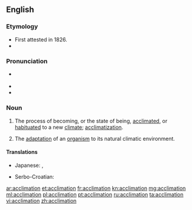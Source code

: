 ==English==

===Etymology===
* First attested in 1826.
* {{suffix|acclimate|tion}}

===Pronunciation===
* {{a|US}} {{IPA|/æk.lə.ˈmeɪ.ʃən/}}
* {{rhymes|eɪʃən}}
* {{homophones|acclamation}}

===Noun===
{{en-noun}}

# The process of becoming, or the state of being, [[acclimated]], or [[habituated]] to a new [[climate]]; [[acclimatization]].
# {{context|biology}} The [[adaptation]] of an [[organism]] to its natural climatic environment.

====Translations====
{{trans-top|process of becoming acclimated}}
* Japanese: {{t+|ja|適応|tr=てきおう, tekiō}}, {{t-|ja|順応|tr=じゅんのう, jun'nō}}
{{trans-mid}}
* Serbo-Croatian: {{t-|sh|aklimatiziranje|n}}
{{trans-bottom}}

[[ar:acclimation]]
[[et:acclimation]]
[[fr:acclimation]]
[[kn:acclimation]]
[[mg:acclimation]]
[[ml:acclimation]]
[[pl:acclimation]]
[[pt:acclimation]]
[[ru:acclimation]]
[[ta:acclimation]]
[[vi:acclimation]]
[[zh:acclimation]]